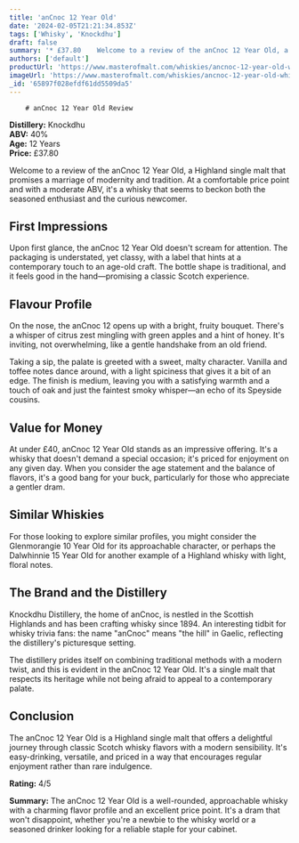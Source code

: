 ```yaml
---
title: 'anCnoc 12 Year Old'
date: '2024-02-05T21:21:34.853Z'
tags: ['Whisky', 'Knockdhu']
draft: false
summary: '* £37.80    Welcome to a review of the anCnoc 12 Year Old, a Highland single malt that promises a marriage of modernity and tradit...'
authors: ['default']
productUrl: 'https://www.masterofmalt.com/whiskies/ancnoc-12-year-old-whisky/'
imageUrl: 'https://www.masterofmalt.com/whiskies/ancnoc-12-year-old-whisky.jpg'
_id: '65897f028efdf61dd5509da5'
---
```


        # anCnoc 12 Year Old Review

**Distillery:** Knockdhu  
**ABV:** 40%  
**Age:** 12 Years  
**Price:** £37.80

Welcome to a review of the anCnoc 12 Year Old, a Highland single malt that promises a marriage of modernity and tradition. At a comfortable price point and with a moderate ABV, it's a whisky that seems to beckon both the seasoned enthusiast and the curious newcomer.

## First Impressions

Upon first glance, the anCnoc 12 Year Old doesn't scream for attention. The packaging is understated, yet classy, with a label that hints at a contemporary touch to an age-old craft. The bottle shape is traditional, and it feels good in the hand—promising a classic Scotch experience.

## Flavour Profile

On the nose, the anCnoc 12 opens up with a bright, fruity bouquet. There's a whisper of citrus zest mingling with green apples and a hint of honey. It's inviting, not overwhelming, like a gentle handshake from an old friend.

Taking a sip, the palate is greeted with a sweet, malty character. Vanilla and toffee notes dance around, with a light spiciness that gives it a bit of an edge. The finish is medium, leaving you with a satisfying warmth and a touch of oak and just the faintest smoky whisper—an echo of its Speyside cousins.

## Value for Money

At under £40, anCnoc 12 Year Old stands as an impressive offering. It's a whisky that doesn't demand a special occasion; it's priced for enjoyment on any given day. When you consider the age statement and the balance of flavors, it's a good bang for your buck, particularly for those who appreciate a gentler dram.

## Similar Whiskies

For those looking to explore similar profiles, you might consider the Glenmorangie 10 Year Old for its approachable character, or perhaps the Dalwhinnie 15 Year Old for another example of a Highland whisky with light, floral notes.

## The Brand and the Distillery

Knockdhu Distillery, the home of anCnoc, is nestled in the Scottish Highlands and has been crafting whisky since 1894. An interesting tidbit for whisky trivia fans: the name "anCnoc" means "the hill" in Gaelic, reflecting the distillery's picturesque setting.

The distillery prides itself on combining traditional methods with a modern twist, and this is evident in the anCnoc 12 Year Old. It's a single malt that respects its heritage while not being afraid to appeal to a contemporary palate.

## Conclusion

The anCnoc 12 Year Old is a Highland single malt that offers a delightful journey through classic Scotch whisky flavors with a modern sensibility. It's easy-drinking, versatile, and priced in a way that encourages regular enjoyment rather than rare indulgence.

**Rating:** 4/5

**Summary:** The anCnoc 12 Year Old is a well-rounded, approachable whisky with a charming flavor profile and an excellent price point. It's a dram that won't disappoint, whether you're a newbie to the whisky world or a seasoned drinker looking for a reliable staple for your cabinet.
